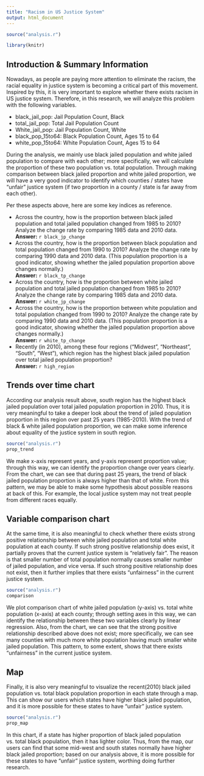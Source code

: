 ```yaml
---
title: "Racism in US Justice System"
output: html_document
---
```


```r
source("analysis.r")

library(knitr)
```

## Introduction & Summary Information

Nowadays, as people are paying more attention to eliminate the racism, the racial equality in justice system is becoming a critical part of this movement. Inspired by this, it is very important to explore whether there exists racism in US justice system. Therefore, in this research, we will analyze this problem with the following variables.

* black_jail_pop: Jail Population Count, Black
* total_jail_pop: Total Jail Population Count
* White_jail_pop: Jail Population Count, White
* black_pop_15to64: Black Population Count, Ages 15 to 64
* white_pop_15to64: White Population Count, Ages 15 to 64

During the analysis, we mainly use black jailed population and white jailed population to compare with each other; more specifically, we will calculate the proportion of these two population vs. total population. Through making comparison between black jailed proportion and white jailed proportion, we will have a very good indicator to identify which counties / states have "unfair" justice system (if two proportion in a county / state is far away from each other).

Per these aspects above, here are some key indices as reference.

* Across the country, how is the proportion between black jailed population and total jailed population changed from 1985 to 2010? Analyze the change rate by comparing 1985 data and 2010 data.
<br /> __Answer:__ `r black_jp_change`
* Across the country, how is the proportion between black population and total population changed from 1990 to 2010? Analyze the change rate by comparing 1990 data and 2010 data. (This population proportion is a good indicator, showing whether the jailed population proportion above changes normally.)
<br /> __Answer:__ `r black_tp_change`
* Across the country, how is the proportion between white jailed population and total jailed population changed from 1985 to 2010? Analyze the change rate by comparing 1985 data and 2010 data.
<br /> __Answer:__ `r white_jp_change`
* Across the country, how is the proportion between white population and total population changed from 1990 to 2010? Analyze the change rate by comparing 1990 data and 2010 data. (This population proportion is a good indicator, showing whether the jailed population proportion above changes normally.)
<br /> __Answer:__ `r white_tp_change`
* Recently (in 2010), among these four regions ("Midwest", "Northeast", "South", "West"), which region has the highest black jailed population over total jailed population proportion?
<br /> __Answer:__ `r high_region`

## Trends over time chart

According our analysis result above, south region has the highest black jailed population over total jailed population proportion in 2010. Thus, it is very meaningful to take a deeper look about the trend of jailed population proportion in this region over past 25 years (1985-2010). With the trend of black & white jailed population proportion, we can make some inference about equality of the justice system in south region.

```r
source("analysis.r")
prop_trend
```

We make x-axis represent years, and y-axis represent proportion value; through this way, we can identify the proportion change over years clearly. From the chart, we can see that during past 25 years, the trend of black jailed population proportion is always higher than that of white. From this pattern, we may be able to make some hypothesis about possible reasons at back of this. For example, the local justice system may not treat people from different races equally.

## Variable comparison chart

At the same time, it is also meaningful to check whether there exists strong positive relationship between white jailed population and total white population at each county. If such strong positive relationship does exist, it partially proves that the current justice system is "relatively fair". The reason is that smaller number of total population normally causes smaller number of jailed population, and vice versa. If such strong positive relationship does not exist, then it further implies that there exists "unfairness" in the current justice system.

```r
source("analysis.r")
comparison
```

We plot comparison chart of white jailed population (y-axis) vs. total white population (x-axis) at each county; through setting axes in this way, we can identify the relationship between these two variables clearly by linear regression. Also, from the chart, we can see that the strong positive relationship described above does not exist; more specifically, we can see many counties with much more white population having much smaller white jailed population. This pattern, to some extent, shows that there exists "unfairness" in the current justice system.

## Map
Finally, it is also very meaningful to visualize the recent(2010) black jailed population vs. total black population proportion in each state through a map. This can show our users which states have higher black jailed population, and it is more possible for these states to have "unfair" justice system.

```r
source("analysis.r")
prop_map
```

In this chart, if a state has higher proportion of black jailed population vs. total black population, then it has lighter color. Thus, from the map, our users can find that some mid-west and south states normally have higher black jailed proportion; based on our analysis above, it is more possible for these states to have "unfair" justice system, worthing doing further research.